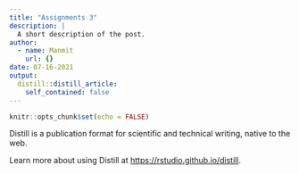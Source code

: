 ```yaml
---
title: "Assignments 3"
description: |
  A short description of the post.
author:
  - name: Manmit
    url: {}
date: 07-16-2021
output:
  distill::distill_article:
    self_contained: false
---
```



```r
knitr::opts_chunk$set(echo = FALSE)
```

Distill is a publication format for scientific and technical writing, native to the web.

Learn more about using Distill at <https://rstudio.github.io/distill>.


